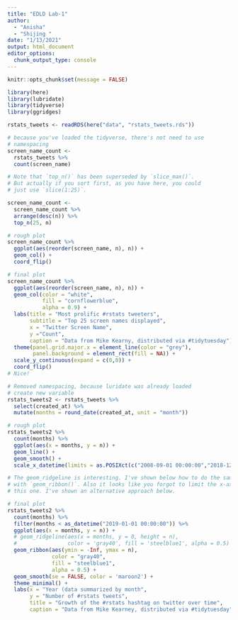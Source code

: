 ```yaml
---
title: "EDLD Lab-1"
author: 
  - "Anisha"
  - "Shijing "
date: "1/13/2021"
output: html_document
editor_options: 
  chunk_output_type: console
---
```

```r
knitr::opts_chunk$set(message = FALSE)
```

``` r
library(here)
library(lubridate)
library(tidyverse)
library(ggridges)

rstats_tweets <- readRDS(here("data", "rstats_tweets.rds"))
```

```r
# because you've loaded the tidyverse, there's not need to use
# namespacing
screen_name_count <- 
  rstats_tweets %>% 
  count(screen_name)

# Note that `top_n()` has been superseded by `slice_max()`.
# But actually if you sort first, as you have here, you could
# just use `slice(1:25)`.

screen_name_count <-
  screen_name_count %>% 
  arrange(desc(n)) %>% 
  top_n(25, n)

# rough plot 
screen_name_count %>% 
  ggplot(aes(reorder(screen_name, n), n)) + 
  geom_col() + 
  coord_flip()

# final plot
screen_name_count %>% 
  ggplot(aes(reorder(screen_name, n), n)) + 
  geom_col(color = "white", 
           fill = "cornflowerblue",
           alpha = 0.9) + 
  labs(title = "Most prolific #rstats tweeters",
       subtitle = "Top 25 screen names displayed",
       x = "Twitter Screen Name",
       y ="Count",
       caption = "Data from Mike Kearny, distributed via #tidytuesday") +
  theme(panel.grid.major.x = element_line(color = "grey"),
        panel.background = element_rect(fill = NA)) +
  scale_y_continuous(expand = c(0,0)) +
  coord_flip()
# Nice!
```

```r
# Removed namespacing, because luridate was already loaded
# create new variable
rstats_tweets2 <- rstats_tweets %>%
  select(created_at) %>%
  mutate(months = round_date(created_at, unit = "month")) 

# rough plot
rstats_tweets2 %>%
  count(months) %>%
  ggplot(aes(x = months, y = n)) +
  geom_line() +
  geom_smooth() +
  scale_x_datetime(limits = as.POSIXct(c("2008-09-01 00:00:00","2018-12-12 00:00:00")))

# The geom_ridgeline is interesting. I've shown below how to do the same thing 
# with `geom_ribbon()`. Also it looks like you forgot to limit the x-axis on 
# this one. I've shown an alternative approach below.

# final plot
rstats_tweets2 %>%
  count(months) %>%
  filter(months < as_datetime("2019-01-01 00:00:00")) %>% 
  ggplot(aes(x = months, y = n)) +
  # geom_ridgeline(aes(x = months, y = 0, height = n), 
  #                color = 'gray40', fill = 'steelblue1', alpha = 0.5) +
  geom_ribbon(aes(ymin = -Inf, ymax = n),
              color = "gray40",
              fill = "steelblue1", 
              alpha = 0.5) +
  geom_smooth(se = FALSE, color = 'maroon2') +
  theme_minimal() +
  labs(x = "Year (data summarized by month",
       y = "Number of #rstats tweets",  
       title = "Growth of the #rstats hashtag on twitter over time",
       caption = "Data from Mike Kearney, distributed via #tidytuesday")

```




